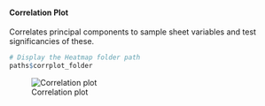 #### Correlation Plot

Correlates principal components to sample sheet variables and test significancies of these. 

```r
# Display the Heatmap folder path
paths$corrplot_folder
```


![Correlation plot](`r file.path(paths$corrplot_folder, paste0('/1000/',values_row$data_names,"_pca_corrplot1000.png.png"))`){#fig-Heatmap}
